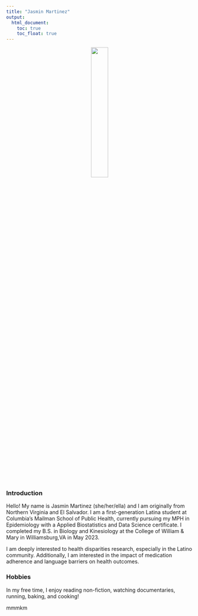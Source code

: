 ```yaml
---
title: "Jasmin Martinez"
output: 
  html_document:
    toc: true
    toc_float: true
---
```


<div style="text-align: center;">
   <img src="headshot.JPG" style="width:30%">
</div>

### Introduction
Hello! My name is Jasmin Martinez (she/her/ella) and I am originally from Northern Virginia and El Salvador. I am a first-generation Latina student at Columbia’s Mailman School of Public Health, currently pursuing my MPH in Epidemiology with a Applied Biostatistics and Data Science certificate. I completed my B.S. in Biology and Kinesiology at the College of William & Mary in Williamsburg,VA in May 2023. 

I am deeply interested to health disparities research, especially in the Latino community. Additionally, I am interested in the impact of medication adherence and language barriers on health outcomes. 

### Hobbies
In my free time, I enjoy reading non-fiction, watching documentaries, running, baking, and cooking!

mmmkm
